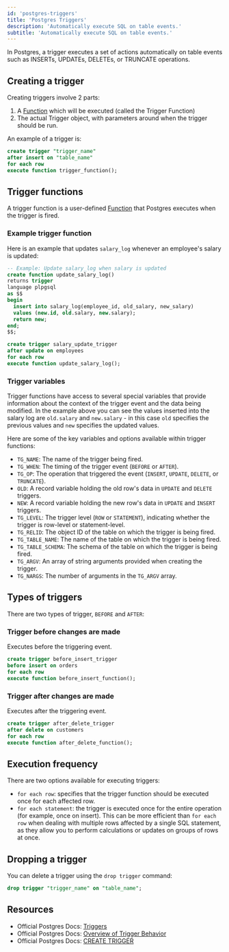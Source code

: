 ```yaml
---
id: 'postgres-triggers'
title: 'Postgres Triggers'
description: 'Automatically execute SQL on table events.'
subtitle: 'Automatically execute SQL on table events.'
---
```


In Postgres, a trigger executes a set of actions automatically on table events such as INSERTs, UPDATEs, DELETEs, or TRUNCATE operations.

## Creating a trigger

Creating triggers involve 2 parts:

1. A [Function](/docs/guides/database/functions) which will be executed (called the Trigger Function)
2. The actual Trigger object, with parameters around when the trigger should be run.

An example of a trigger is:

```sql
create trigger "trigger_name"
after insert on "table_name"
for each row
execute function trigger_function();
```

## Trigger functions

A trigger function is a user-defined [Function](/docs/guides/database/functions) that Postgres executes when the trigger is fired.

### Example trigger function

Here is an example that updates `salary_log` whenever an employee's salary is updated:

```sql
-- Example: Update salary_log when salary is updated
create function update_salary_log()
returns trigger
language plpgsql
as $$
begin
  insert into salary_log(employee_id, old_salary, new_salary)
  values (new.id, old.salary, new.salary);
  return new;
end;
$$;

create trigger salary_update_trigger
after update on employees
for each row
execute function update_salary_log();
```

### Trigger variables

Trigger functions have access to several special variables that provide information about the context of the trigger event and the data being modified. In the example above you can see the values inserted into the salary log are `old.salary` and `new.salary` - in this case `old` specifies the previous values and `new` specifies the updated values.

Here are some of the key variables and options available within trigger functions:

- `TG_NAME`: The name of the trigger being fired.
- `TG_WHEN`: The timing of the trigger event (`BEFORE` or `AFTER`).
- `TG_OP`: The operation that triggered the event (`INSERT`, `UPDATE`, `DELETE`, or `TRUNCATE`).
- `OLD`: A record variable holding the old row's data in `UPDATE` and `DELETE` triggers.
- `NEW`: A record variable holding the new row's data in `UPDATE` and `INSERT` triggers.
- `TG_LEVEL`: The trigger level (`ROW` or `STATEMENT`), indicating whether the trigger is row-level or statement-level.
- `TG_RELID`: The object ID of the table on which the trigger is being fired.
- `TG_TABLE_NAME`: The name of the table on which the trigger is being fired.
- `TG_TABLE_SCHEMA`: The schema of the table on which the trigger is being fired.
- `TG_ARGV`: An array of string arguments provided when creating the trigger.
- `TG_NARGS`: The number of arguments in the `TG_ARGV` array.

## Types of triggers

There are two types of trigger, `BEFORE` and `AFTER`:

### Trigger before changes are made

Executes before the triggering event.

```sql
create trigger before_insert_trigger
before insert on orders
for each row
execute function before_insert_function();
```

### Trigger after changes are made

Executes after the triggering event.

```sql
create trigger after_delete_trigger
after delete on customers
for each row
execute function after_delete_function();
```

## Execution frequency

There are two options available for executing triggers:

- `for each row`: specifies that the trigger function should be executed once for each affected row.
- `for each statement`: the trigger is executed once for the entire operation (for example, once on insert). This can be more efficient than `for each row` when dealing with multiple rows affected by a single SQL statement, as they allow you to perform calculations or updates on groups of rows at once.

## Dropping a trigger

You can delete a trigger using the `drop trigger` command:

```sql
drop trigger "trigger_name" on "table_name";
```

## Resources

- Official Postgres Docs: [Triggers](https://www.postgresql.org/docs/current/triggers.html)
- Official Postgres Docs: [Overview of Trigger Behavior](https://www.postgresql.org/docs/current/trigger-definition.html)
- Official Postgres Docs: [CREATE TRIGGER](https://www.postgresql.org/docs/current/sql-createtrigger.html)

